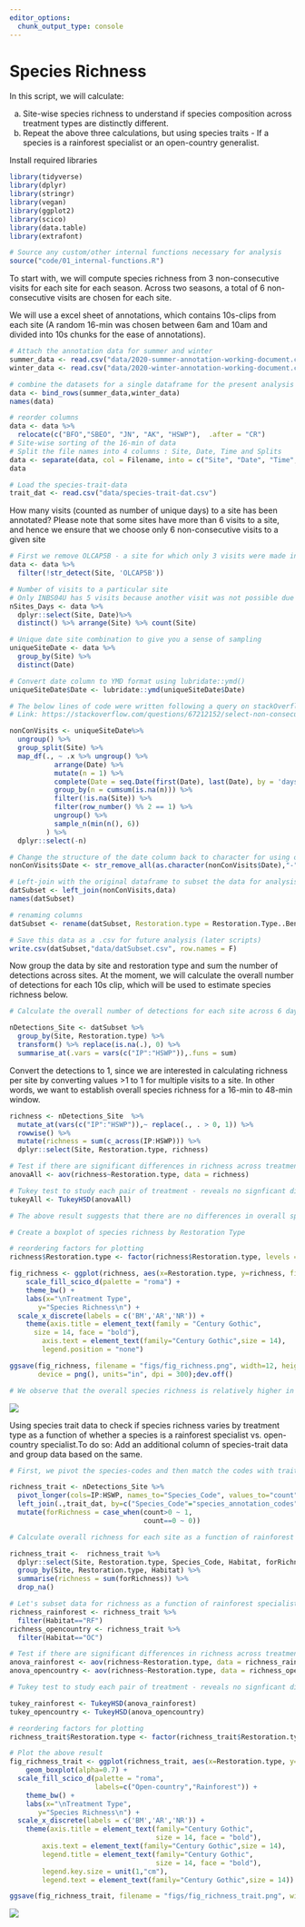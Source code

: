 ```yaml
---
editor_options: 
  chunk_output_type: console
---
```


# Species Richness

In this script, we will calculate:

a) Site-wise species richness to understand if species composition across treatment types are distinctly different. 
b) Repeat the above three calculations, but using species traits - If a species is a rainforest specialist or an open-country generalist.

Install required libraries
```r
library(tidyverse)
library(dplyr)
library(stringr)
library(vegan)
library(ggplot2)
library(scico)
library(data.table)
library(extrafont)

# Source any custom/other internal functions necessary for analysis
source("code/01_internal-functions.R")
```

To start with, we will compute species richness from 3 non-consecutive visits for each site for each season. Across two seasons, a total of 6 non-consecutive visits are chosen for each site. 

We will use a excel sheet of annotations, which contains 10s-clips from each site (A random 16-min was chosen between 6am and 10am and divided into 10s chunks for the ease of annotations).
```r
# Attach the annotation data for summer and winter
summer_data <- read.csv("data/2020-summer-annotation-working-document.csv")
winter_data <- read.csv("data/2020-winter-annotation-working-document.csv")

# combine the datasets for a single dataframe for the present analysis
data <- bind_rows(summer_data,winter_data)
names(data)

# reorder columns
data <- data %>%
  relocate(c("BFO","SBEO", "JN", "AK", "HSWP"),  .after = "CR")                                                                     
# Site-wise sorting of the 16-min of data
# Split the file names into 4 columns : Site, Date, Time and Splits  
data <- separate(data, col = Filename, into = c("Site", "Date", "Time", "Splits"), sep = "_")
data

# Load the species-trait-data
trait_dat <- read.csv("data/species-trait-dat.csv")
```

How many visits (counted as number of unique days) to a site has been annotated? Please note that some sites have more than 6 visits to a site, and hence we ensure that we choose only 6 non-consecutive visits to a given site
```r
# First we remove OLCAP5B - a site for which only 3 visits were made in summer and not sampled as a result of logistic reasons in winter
data <- data %>%
  filter(!str_detect(Site, 'OLCAP5B'))

# Number of visits to a particular site
# Only INBS04U has 5 visits because another visit was not possible due to rain
nSites_Days <- data %>%
  dplyr::select(Site, Date)%>%
  distinct() %>% arrange(Site) %>% count(Site)

# Unique date site combination to give you a sense of sampling
uniqueSiteDate <- data %>%
  group_by(Site) %>%
  distinct(Date)

# Convert date column to YMD format using lubridate::ymd()
uniqueSiteDate$Date <- lubridate::ymd(uniqueSiteDate$Date)

# The below lines of code were written following a query on stackOverflow to select six non-consecutive visits to any site
# Link: https://stackoverflow.com/questions/67212152/select-non-consecutive-dates-for-every-grouped-element-in-r

nonConVisits <- uniqueSiteDate%>% 
  ungroup() %>% 
  group_split(Site) %>% 
  map_df(., ~ .x %>% ungroup() %>%
           arrange(Date) %>%
           mutate(n = 1) %>%
           complete(Date = seq.Date(first(Date), last(Date), by = 'days'))%>%
           group_by(n = cumsum(is.na(n))) %>%
           filter(!is.na(Site)) %>%
           filter(row_number() %% 2 == 1) %>%
           ungroup() %>%
           sample_n(min(n(), 6))
         ) %>%
  dplyr::select(-n)

# Change the structure of the date column back to character for using one of the join functions
nonConVisits$Date <- str_remove_all(as.character(nonConVisits$Date),"-")

# Left-join with the original dataframe to subset the data for analysis
datSubset <- left_join(nonConVisits,data)
names(datSubset)

# renaming columns
datSubset <- rename(datSubset, Restoration.type = Restoration.Type..Benchmark.Active.Passive.)

# Save this data as a .csv for future analysis (later scripts)
write.csv(datSubset,"data/datSubset.csv", row.names = F)
```

Now group the data by site and restoration type and sum the number of detections across sites. At the moment, we will calculate the overall number of detections for each 10s clip, which will be used to estimate species richness below.
```r
# Calculate the overall number of detections for each site across 6 days of data (translates to ~ 96 min of data per site)

nDetections_Site <- datSubset %>%
  group_by(Site, Restoration.type) %>%
  transform() %>% replace(is.na(.), 0) %>%
  summarise_at(.vars = vars(c("IP":"HSWP")),.funs = sum) 
```

Convert the detections to 1, since we are interested in calculating richness per site by converting values >1 to 1 for multiple visits to a site. In other words, we want to establish overall species richness for a 16-min to 48-min window.
```r
richness <- nDetections_Site  %>% 
  mutate_at(vars(c("IP":"HSWP")),~ replace(., . > 0, 1)) %>%
  rowwise() %>% 
  mutate(richness = sum(c_across(IP:HSWP))) %>%
  dplyr::select(Site, Restoration.type, richness)

# Test if there are significant differences in richness across treatment types
anovaAll <- aov(richness~Restoration.type, data = richness)

# Tukey test to study each pair of treatment - reveals no signficant difference across treatment types
tukeyAll <- TukeyHSD(anovaAll)

# The above result suggests that there are no differences in overall species richness across treatment types

# Create a boxplot of species richness by Restoration Type

# reordering factors for plotting
richness$Restoration.type <- factor(richness$Restoration.type, levels = c("Benchmark", "Active", "Passive"))

fig_richness <- ggplot(richness, aes(x=Restoration.type, y=richness, fill=Restoration.type)) +  geom_boxplot(alpha=0.7) + 
    scale_fill_scico_d(palette = "roma") +
    theme_bw() +
    labs(x="\nTreatment Type", 
       y="Species Richness\n") +
  scale_x_discrete(labels = c('BM','AR','NR')) +
    theme(axis.title = element_text(family = "Century Gothic",
      size = 14, face = "bold"),
        axis.text = element_text(family="Century Gothic",size = 14),
        legend.position = "none")

ggsave(fig_richness, filename = "figs/fig_richness.png", width=12, height=7,
       device = png(), units="in", dpi = 300);dev.off()

# We observe that the overall species richness is relatively higher in passively restored forest patches, followed by benchmark (protected area) forest patches and actively restored forest patches (But these differences are not significant)
```

![](figs/fig_richness.png)

Using species trait data to check if species richness varies by treatment type as a function of whether a species is a rainforest specialist vs. open-country specialist.To do so: Add an additional column of species-trait data and group data based on the same.
```r
# First, we pivot the species-codes and then match the codes with trait_data and reformat the data to keep all detections>0 as 1 else they are 0

richness_trait <- nDetections_Site %>%
  pivot_longer(cols=IP:HSWP, names_to="Species_Code", values_to="count") %>%
  left_join(.,trait_dat, by=c("Species_Code"="species_annotation_codes")) %>%
  mutate(forRichness = case_when(count>0 ~ 1,
                                 count==0 ~ 0))

# Calculate overall richness for each site as a function of rainforest species and open-country species

richness_trait <-  richness_trait %>%
  dplyr::select(Site, Restoration.type, Species_Code, Habitat, forRichness)%>%
  group_by(Site, Restoration.type, Habitat) %>%
  summarise(richness = sum(forRichness)) %>%
  drop_na()

# Let's subset data for richness as a function of rainforest specialists and open-country generalists and test for significant differences (if any)
richness_rainforest <- richness_trait %>%
  filter(Habitat=="RF")
richness_opencountry <- richness_trait %>%
  filter(Habitat=="OC")

# Test if there are significant differences in richness across treatment types as a function of species trait
anova_rainforest <- aov(richness~Restoration.type, data = richness_rainforest)
anova_opencountry <- aov(richness~Restoration.type, data = richness_opencountry)

# Tukey test to study each pair of treatment - reveals no signficant difference across treatment types for rainforest birds, but a significant difference between benchmark-active and benchmark-passive sites for open country birds

tukey_rainforest <- TukeyHSD(anova_rainforest)
tukey_opencountry <- TukeyHSD(anova_opencountry)

# reordering factors for plotting
richness_trait$Restoration.type <- factor(richness_trait$Restoration.type, levels = c("Benchmark", "Active", "Passive"))

# Plot the above result
fig_richness_trait <- ggplot(richness_trait, aes(x=Restoration.type, y=richness, fill=Habitat)) +
    geom_boxplot(alpha=0.7) +
  scale_fill_scico_d(palette = "roma",
                     labels=c("Open-country","Rainforest")) +
    theme_bw() +
    labs(x="\nTreatment Type", 
       y="Species Richness\n") +
  scale_x_discrete(labels = c('BM','AR','NR')) +
    theme(axis.title = element_text(family="Century Gothic",
                                    size = 14, face = "bold"), 
        axis.text = element_text(family="Century Gothic",size = 14),
        legend.title = element_text(family="Century Gothic",
                                    size = 14, face = "bold"),
        legend.key.size = unit(1,"cm"),
        legend.text = element_text(family="Century Gothic",size = 14))

ggsave(fig_richness_trait, filename = "figs/fig_richness_trait.png", width=12, height=7, device =png(), units="in", dpi = 300); dev.off()
```

![](figs/fig_richness_trait.png)